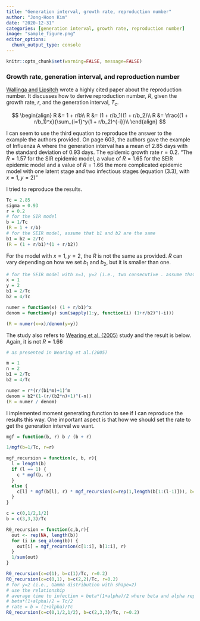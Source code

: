 ```yaml
---
title: "Generation interval, growth rate, reproduction number"
author: "Jong-Hoon Kim"
date: "2020-12-31"
categories: [generation interval, growth rate, reproduction number]
image: "sample_figure.png"
editor_options: 
  chunk_output_type: console
---
```


```r
knitr::opts_chunk$set(warning=FALSE, message=FALSE) 
```

### Growth rate, generation interval, and reproduction number

[Wallinga and Lipsitch](https://royalsocietypublishing.org/doi/10.1098/rspb.2006.3754?url_ver=Z39.88-2003&rfr_id=ori%3Arid%3Acrossref.org&rfr_dat=cr_pub++0pubmed) wrote a highly cited paper about the reproduction number. It discusses how to derive reproduction number, $R$, given the growth rate, $r$, and the generation interval, $T_c$.  

$$
\begin{align}
R &= 1 + r/b\\
R &= (1 + r/b_1)(1 + r/b_2)\\
R &= \frac{(1 + r/b_1)^x}{\sum_{i=1}^y(1 + r/b_2)^{-i}}\\
\end{align}
$$

I can seem to use the third equation to reproduce the answer to the example the authors provided.  On page 603, the authors gave the example of Influenza A where the generation interval has a mean of 2.85 days with the standard deviation of 0.93 days. The epidemic growth rate $r = 0.2$. "The $R=1.57$ for the SIR epidemic
model, a value of $R=1.65$ for the SEIR
epidemic model and a value of $R=1.66$ the more complicated epidemic model with one latent stage
and two infectious stages (equation (3.3), with $x=1, y=2$)" 

I tried to reproduce the results.
```r
Tc = 2.85
sigma = 0.93
r = 0.2
# for the SIR model
b = 1/Tc
(R = 1 + r/b)
# for the SEIR model, assume that b1 and b2 are the same
b1 = b2 = 2/Tc
(R = (1 + r/b1)*(1 + r/b2))
```

For the model with $x=1, y=2$, the $R$ is not the same as provided. 
$R$ can vary depending on how we set $b_1$ and $b_2$, but it is smaller than one.
```r
# for the SEIR model with x=1, y=2 (i.e., two consecutive . assume that b1 and b2 are the same
x = 1
y = 2
b1 = 2/Tc
b2 = 4/Tc

numer = function(x) (1 + r/b1)^x
denom = function(y) sum(sapply(1:y, function(i) (1+r/b2)^(-i)))

(R = numer(x=x)/denom(y=y))
```

The study also refers to [Wearing et al. (2005)](https://journals.plos.org/plosmedicine/article?id=10.1371/journal.pmed.0020174) study and the result is below.  Again, it is not  $R=1.66$
```r
# as presented in Wearing et al.(2005)

m = 1
n = 2
b1 = 2/Tc
b2 = 4/Tc

numer = r*(r/(b1*m)+1)^m
denom = b2*(1-(r/(b2*n)+1)^(-n))
(R = numer / denom)
```

I implemented moment generating function to see if I can reproduce the results this way. One important aspect is that how we should set the rate to get the generation interval we want. 

```r
mgf = function(b, r) b / (b + r)

1/mgf(b=1/Tc, r=r)

mgf_recursion = function(c, b, r){
  l = length(b)
  if (l == 1) {
    c * mgf(b, r)
  } 
  else {
    c[l] * mgf(b[l], r) * mgf_recursion(c=rep(1,length(b[1:(l-1)])), b=b[1:(l-1)], r=r)
  }
}

c = c(0,1/2,1/2)
b = c(3,3,3)/Tc

R0_recursion = function(c,b,r){
  out <- rep(NA, length(b))
  for (i in seq_along(b)) {
    out[i] = mgf_recursion(c[1:i], b[1:i], r)
  }
  1/sum(out)
}

R0_recursion(c=c(1), b=c(1)/Tc, r=0.2)
R0_recursion(c=c(0,1), b=c(2,2)/Tc, r=0.2)
# for y=2 (i.e., Gamma distribution with shape=2)
# use the relationship 
# average time to infection = beta*(1+alpha)/2 where beta and alpha represent scale and shape
# beta*(1+alpha)/2 = Tc/2
# rate = b = (1+alpha)/Tc
R0_recursion(c=c(0,1/2,1/2), b=c(2,3,3)/Tc, r=0.2)
```

